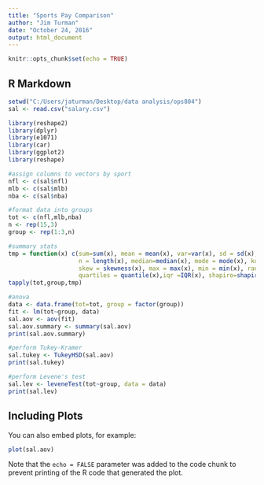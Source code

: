 ```yaml
---
title: "Sports Pay Comparison"
author: "Jim Turman"
date: "October 24, 2016"
output: html_document
---
```


```r
knitr::opts_chunk$set(echo = TRUE)
```

## R Markdown


```r
setwd("C:/Users/jaturman/Desktop/data analysis/ops804")
sal <- read.csv("salary.csv")

library(reshape2)
library(dplyr)
library(e1071)
library(car)
library(ggplot2)
library(reshape)

#assign columns to vectors by sport
nfl <- c(sal$nfl)
mlb <- c(sal$mlb)
nba <- c(sal$nba)

#format data into groups
tot <- c(nfl,mlb,nba)
n <- rep(15,3)
group <- rep(1:3,n)

#summary stats
tmp = function(x) c(sum=sum(x), mean = mean(x), var=var(x), sd = sd(x),
                    n = length(x), median=median(x), mode = mode(x), kurtosis=kurtosis(x),
                    skew = skewness(x), max = max(x), min = min(x), range = max(x)-min(x), 
                    quartiles = quantile(x),iqr =IQR(x), shapiro=shapiro.test(x)$statistic[1])
tapply(tot,group,tmp)

#anova
data <- data.frame(tot=tot, group = factor(group))
fit <- lm(tot~group, data)
sal.aov <- aov(fit)
sal.aov.summary <- summary(sal.aov)
print(sal.aov.summary)

#perform Tukey-Kramer
sal.tukey <- TukeyHSD(sal.aov)
print(sal.tukey)

#perform Levene's test
sal.lev <- leveneTest(tot~group, data = data)
print(sal.lev)
```

## Including Plots

You can also embed plots, for example:

```r
plot(sal.aov)
```

Note that the `echo = FALSE` parameter was added to the code chunk to prevent printing of the R code that generated the plot.
